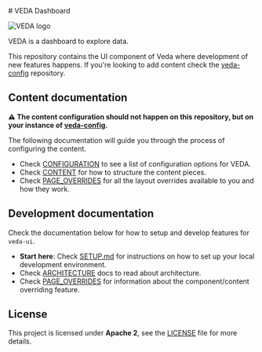 
<Meta title="Getting Started" />
<div>
# VEDA Dashboard

![VEDA logo](https://raw.githubusercontent.com/NASA-IMPACT/veda-ui/refs/heads/main/docs/media/nasa-veda-logo-pos.svg)

VEDA is a dashboard to explore data.

This repository contains the UI component of Veda where development of new features happens.
If you're looking to add content check the [veda-config](https://github.com/NASA-IMPACT/veda-config) repository.

## Content documentation

**⚠️ The content configuration should not happen on this repository, but on your instance of [veda-config](https://github.com/NASA-IMPACT/veda-config).**

The following documentation will guide you through the process of configuring the content.

- Check [CONFIGURATION](./docs/content/CONFIGURATION.md) to see a list of configuration options for VEDA.
- Check [CONTENT](./docs/content/CONTENT.md) for how to structure the content pieces.
- Check [PAGE_OVERRIDES](./docs/content/PAGE_OVERRIDES.md) for all the layout overrides available to you and how they work.


## Development documentation

Check the documentation below for how to setup and develop features for `veda-ui`.

- **Start here**: Check [SETUP.md](./docs/development/SETUP.md) for instructions on how to set up your local development environment.
- Check [ARCHITECTURE](./docs/development/ARCHITECTURE.md) docs to read about architecture.
- Check [PAGE_OVERRIDES](./docs/development/PAGE_OVERRIDES.md) for information about the component/content overriding feature.

## License
This project is licensed under **Apache 2**, see the [LICENSE](./LICENSE) file for more details.
</div>